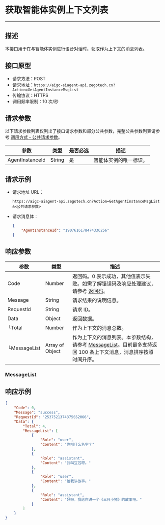 
# 获取智能体实例上下文列表

---

## 描述

本接口用于在与智能体实例进行语音对话时，获取作为上下文的消息列表。

## 接口原型

- 请求方法：POST
- 请求地址：`https://aigc-aiagent-api.zegotech.cn?Action=GetAgentInstanceMsgList`
- 传输协议：HTTPS
- 调用频率限制：10 次/秒

## 请求参数

以下请求参数列表仅列出了接口请求参数和部分公共参数，完整公共参数列表请参考 [调用方式 - 公共请求参数](./../Accessing%20Server%20APIs.mdx#公共请求参数)。

| 参数             | 类型    | 是否必选 | 描述                     |
|------------------|---------|----------|--------------------------|
| AgentInstanceId  | String  | 是       | 智能体实例的唯一标识。         |

## 请求示例

- 请求地址 URL：

    ```https
    https://aigc-aiagent-api.zegotech.cn?Action=GetAgentInstanceMsgList
    &<公共请求参数>
    ```

- 请求消息体：

    ```json
    {
        "AgentInstanceId": "1907616178474336256"
    }
    ```

## 响应参数

| 参数 | 类型 | 描述 |
|------|------|------|
| Code | Number | 返回码。0 表示成功，其他值表示失败。如需了解错误码及响应处理建议，请参考 [返回码](./../Return%20codes.mdx)。 |
| Message | String | 请求结果的说明信息。 |
| RequestId | String | 请求 ID。 |
| Data | Object | 返回数据。 |
| └Total | Number | 作为上下文的消息总数。 |
| └MessageList | Array of Object | 作为上下文的消息列表。本参数结构，请参考 [MessageList](#messagelist)。目前最多支持返回 100 条上下文消息，消息排序按照时间升序。 |

### MessageList

<Content />

## 响应示例

```json
{
    "Code": 0,
    "Message": "success",
    "RequestId": "2537521374375652066",
    "Data": {
        "Total": 4,
        "MessageList": [
            {
                "Role": "user",
                "Content": "你叫什么名字？"
            },
            {
                "Role": "assistant",
                "Content": "我叫豆包呀。"
            },
            {
                "Role": "user",
                "Content": "给我讲故事。"
            },
            {
                "Role": "assistant",
                "Content": "好呀，我给你讲一个《三只小猪》的故事吧。"
            }
        ]
    }
}
```

